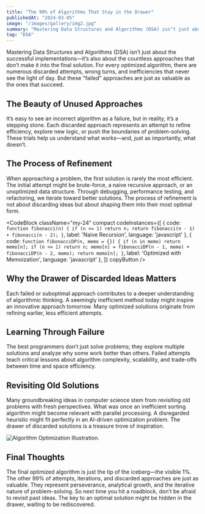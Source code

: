 ```yaml
---
title: "The 99% of Algorithms That Stay in the Drawer"
publishedAt: "2024-03-05"
image: "/images/gallery/img2.jpg"
summary: "Mastering Data Structures and Algorithms (DSA) isn’t just about the successful implementations—it’s also about the countless approaches that don’t make it into the final solution."
tag: "DSA"
---
```



Mastering Data Structures and Algorithms (DSA) isn’t just about the successful implementations—it’s also about the countless approaches that don’t make it into the final solution. For every optimized algorithm, there are numerous discarded attempts, wrong turns, and inefficiencies that never see the light of day. But these "failed" approaches are just as valuable as the ones that succeed.

## The Beauty of Unused Approaches

It’s easy to see an incorrect algorithm as a failure, but in reality, it’s a stepping stone. Each discarded approach represents an attempt to refine efficiency, explore new logic, or push the boundaries of problem-solving. These trials help us understand what works—and, just as importantly, what doesn’t.

## The Process of Refinement

When approaching a problem, the first solution is rarely the most efficient. The initial attempt might be brute-force, a naive recursive approach, or an unoptimized data structure. Through debugging, performance testing, and refactoring, we iterate toward better solutions. The process of refinement is not about discarding ideas but about shaping them into their most optimal form.

<CodeBlock className="my-24"
    compact
    codeInstances={[
        {
            code: `function fibonacci(n) {
    if (n <= 1) return n;
    return fibonacci(n - 1) + fibonacci(n - 2);
}`,
            label: 'Naive Recursion',
            language: 'javascript'
        },
        {
            code: `function fibonacciDP(n, memo = {}) {
    if (n in memo) return memo[n];
    if (n <= 1) return n;
    memo[n] = fibonacciDP(n - 1, memo) + fibonacciDP(n - 2, memo);
    return memo[n];
}`,
            label: 'Optimized with Memoization',
            language: 'javascript'
        },
    ]}
    copyButton
/>

## Why the Drawer of Discarded Ideas Matters

Each failed or suboptimal approach contributes to a deeper understanding of algorithmic thinking. A seemingly inefficient method today might inspire an innovative approach tomorrow. Many optimized solutions originate from refining earlier, less efficient attempts.

## Learning Through Failure

The best programmers don’t just solve problems; they explore multiple solutions and analyze why some work better than others. Failed attempts teach critical lessons about algorithm complexity, scalability, and trade-offs between time and space efficiency.

## Revisiting Old Solutions

Many groundbreaking ideas in computer science stem from revisiting old problems with fresh perspectives. What was once an inefficient sorting algorithm might become relevant with parallel processing. A disregarded heuristic might fit perfectly in an AI-driven optimization problem. The drawer of discarded solutions is a treasure trove of inspiration.

![Algorithm Optimization Illustration.](/images/projects/project-01/cover-01.jpg)

## Final Thoughts

The final optimized algorithm is just the tip of the iceberg—the visible 1%. The other 99% of attempts, iterations, and discarded approaches are just as valuable. They represent perseverance, analytical growth, and the iterative nature of problem-solving. So next time you hit a roadblock, don’t be afraid to revisit past ideas. The key to an optimal solution might be hidden in the drawer, waiting to be rediscovered.

